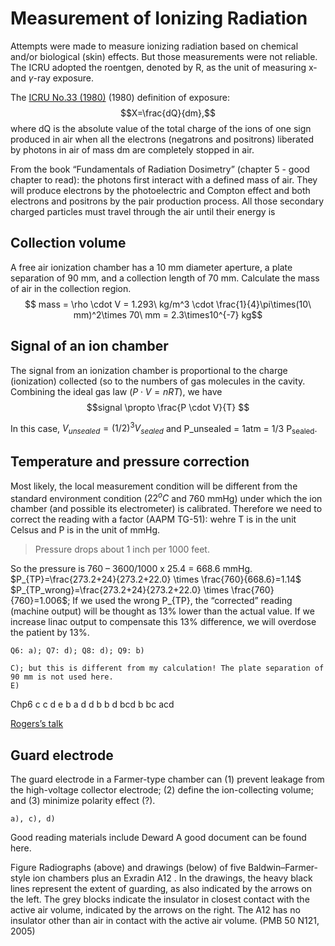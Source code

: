 # Measurement of Ionizing Radiation {#measurement}

Attempts were made to measure ionizing radiation based on chemical and/or biological (skin) effects. But those measurements were not reliable. The ICRU adopted the roentgen, denoted by R, as the unit of measuring x- and $\gamma$-ray exposure. 

The [ICRU No.33 (1980)](https://onlinelibrary.wiley.com/doi/abs/10.1002/jlcr.2580180918) (1980) definition of exposure: 
$$X=\frac{dQ}{dm},$$
where dQ is the absolute value of the total charge of the ions of one sign produced in air when all the electrons (negatrons and positrons) liberated by photons in air of mass dm are completely stopped in air.

From the book “Fundamentals of Radiation Dosimetry” (chapter 5 - good chapter to read): the photons first interact with a defined mass of air. They will produce electrons by the photoelectric and Compton effect and both electrons and positrons by the pair production process. All those secondary charged particles must travel through the air until their energy is 

## Collection volume
A free air ionization chamber has a 10 mm diameter aperture, a plate separation of 90 mm, and a collection length of 70 mm. Calculate the mass of air in the collection region. 
$$ mass = \rho \cdot V = 1.293\ kg/m^3 \cdot \frac{1}{4}\pi\times(10\ mm)^2\times 70\ mm = 2.3\times10^{-7} kg$$


## Signal of an ion chamber
The signal from an ionization chamber is proportional to the charge (ionization) collected (so to the numbers of gas molecules in the cavity. Combining the ideal gas law ($P \cdot V = nRT$), we have $$signal \propto \frac{P \cdot V}{T} $$

In this case, $V_{unsealed}=(1/2)^3 V_{sealed}$ and P_unsealed = 1atm = 1/3 P~sealed~.

## Temperature and pressure correction

Most likely, the local measurement condition will be different from the standard environment condition ($22^{o}C$ and 760 mmHg) under which the ion chamber (and possible its electrometer) is calibrated. Therefore we need to correct the reading with a factor (AAPM TG-51):
\begin{equation}
  P_{TP}=\frac{(237.2+T)}{(273.2+22.0)}\times\frac{760}{P},
  (\#eq:ptp)
\end{equation}
wehre T is in the unit Celsus and P is in the unit of mmHg. 

>Pressure drops about 1 inch per 1000 feet. 

So the pressure is 760 – 3600/1000 x 25.4 = 668.6 mmHg.
$P_{TP}=\frac{273.2+24}{273.2+22.0} \times \frac{760}{668.6}=1.14$
$P_{TP_wrong}=\frac{273.2+24}{273.2+22.0} \times \frac{760}{760}=1.006$; 
If we used the wrong P_{TP}, the “corrected” reading (machine output) will be thought as 13% lower than the actual value. If we increase linac output to compensate this 13% difference, we will overdose the patient by 13%.  

`Q6: a); Q7: d); Q8: d); Q9: b)`



	C); but this is different from my calculation! The plate separation of 90 mm is not used here.
	E)


Chp6 c c d e b a d d b b d bcd b bc acd

[Rogers's talk](https://www.aapm.org/meetings/09SS/documents/05Seuntjens-MonteCarloIntro.pdf)
 
## Guard electrode

The guard electrode in a Farmer-type chamber can (1) prevent leakage from the high-voltage collector electrode; (2) define the ion-collecting volume; and (3) minimize polarity effect (?).

`a), c), d)`

Good reading materials include Deward A good document can be found here.

Figure Radiographs (above) and drawings (below) of five Baldwin–Farmer-style ion chambers plus an Exradin A12 . In the drawings, the heavy black lines represent the extent of guarding, as also indicated by the arrows on the left. The grey blocks indicate the insulator in closest contact with the active air volume, indicated by the arrows on the right. The A12 has no insulator other than air in contact with the active air volume. (PMB 50 N121, 2005)





